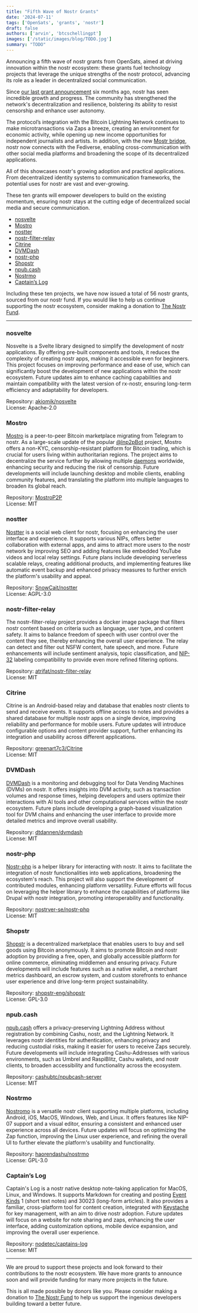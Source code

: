 ```yaml
---
title: "Fifth Wave of Nostr Grants"
date: '2024-07-11'
tags: ['OpenSats', 'grants', 'nostr']
draft: false
authors: ['arvin', 'btcschellingpt']
images: ['/static/images/blog/TODO.jpg']
summary: "TODO"
---
```


Announcing a fifth wave of nostr grants from OpenSats, aimed at driving
innovation within the nostr ecosystem: these grants fuel technology projects
that leverage the unique strengths of the nostr protocol, advancing its role as
a leader in decentralized social communication.

Since [our last grant announcement](/blog/nostr-grants-december-2023) six months
ago, nostr has seen incredible growth and progress. The community has
strengthened the network's decentralization and resilience, bolstering its
ability to resist censorship and enhance user autonomy.

The protocol’s integration with the Bitcoin Lightning Network continues to make
microtransactions via Zaps a breeze, creating an environment for economic
activity, while opening up new income opportunities for independent journalists
and artists. In addition, with the new [Mostr
bridge](https://soapbox.pub/blog/mostr-fediverse-nostr-bridge/), nostr now
connects with the Fediverse, enabling cross-communication with other social
media platforms and broadening the scope of its decentralized applications.

All of this showcases nostr's growing adoption and practical applications. From
decentralized identity systems to communication frameworks, the potential uses
for nostr are vast and ever-growing.

These ten grants will empower developers to build on the existing momentum,
ensuring nostr stays at the cutting edge of decentralized social media and
secure communication.

- [nosvelte](#nosvelte)
- [Mostro](#mostro)
- [nostter](#nostter)
- [nostr-filter-relay](#nostr-filter-relay)
- [Citrine](#citrine)
- [DVMDash](#dvmdash)
- [nostr-php](#nostr-php)
- [Shopstr](#shopstr)
- [npub.cash](#npubcash)
- [Nostrmo](#nostrmo)
- [Captain’s Log](#captains-log)

Including these ten projects, we have now issued a total of 56 nostr grants,
sourced from our nostr fund. If you would like to help us continue supporting
the nostr ecosystem, consider making a donation to [The Nostr
Fund](/funds/nostr).

<center>
    <DonateToNostrFundButton/>
</center>

---

### nosvelte

Nosvelte is a Svelte library designed to simplify the development of nostr
applications. By offering pre-built components and tools, it reduces the
complexity of creating nostr apps, making it accessible even for beginners. This
project focuses on improving performance and ease of use, which can
significantly boost the development of new applications within the nostr
ecosystem. Future updates aim to enhance caching capabilities and maintain
compatibility with the latest version of rx-nostr, ensuring long-term efficiency
and adaptability for developers.

Repository: [akiomik/nosvelte](https://github.com/akiomik/nosvelte)  
License: Apache-2.0

### Mostro

[Mostro](https://mostro.network/) is a peer-to-peer Bitcoin marketplace
migrating from Telegram to nostr. As a large-scale update of the popular
[@lnp2pBot](https://github.com/lnp2pBot) project, Mostro offers a non-KYC,
censorship-resistant platform for Bitcoin trading, which is crucial for users
living within authoritarian regions. The project aims to decentralize the
service further by allowing multiple
[daemons](https://en.wikipedia.org/wiki/Daemon_(computing)) worldwide, enhancing
security and reducing the risk of censorship. Future developments will include
launching desktop and mobile clients, enabling community features, and
translating the platform into multiple languages to broaden its global reach.

Repository: [MostroP2P](https://github.com/MostroP2P)  
License: MIT

### nostter

[Nostter](https://nostter.app/) is a social web client for nostr, focusing on
enhancing the user interface and experience. It supports various NIPs, offers
better collaboration with external apps, and aims to attract more users to the
nostr network by improving SEO and adding features like embedded YouTube videos
and local relay settings. Future plans include developing serverless scalable
relays, creating additional products, and implementing features like automatic
event backup and enhanced privacy measures to further enrich the platform's
usability and appeal.

Repository: [SnowCait/nostter](https://github.com/SnowCait/nostter)  
License: AGPL-3.0

### nostr-filter-relay

The nostr-filter-relay project provides a docker image package that filters
nostr content based on criteria such as language, user type, and content safety.
It aims to balance freedom of speech with user control over the content they
see, thereby enhancing the overall user experience. The relay can detect and
filter out NSFW content, hate speech, and more. Future enhancements will include
sentiment analysis, topic classification, and
[NIP-32](https://nostr-nips.com/nip-32) labeling compatibility to provide even
more refined filtering options.

Repository: [atrifat/nostr-filter-relay](https://github.com/atrifat/nostr-filter-relay)  
License: MIT

### Citrine

Citrine is an Android-based relay and database that enables nostr clients to
send and receive events. It supports offline access to notes and provides a
shared database for multiple nostr apps on a single device, improving
reliability and performance for mobile users. Future updates will introduce
configurable options and content provider support, further enhancing its
integration and usability across different applications.

Repository: [greenart7c3/Citrine](https://github.com/greenart7c3/Citrine)  
License: MIT

### DVMDash

[DVMDash](https://dvmdash.live/) is a monitoring and debugging tool for Data
Vending Machines (DVMs) on nostr. It offers insights into DVM activity, such as
transaction volumes and response times, helping developers and users optimize
their interactions with AI tools and other computational services within the
nostr ecosystem. Future plans include developing a graph-based visualization
tool for DVM chains and enhancing the user interface to provide more detailed
metrics and improve overall usability.

Repository: [dtdannen/dvmdash](https://github.com/dtdannen/dvmdash)  
License: MIT

### nostr-php

[Nostr-php](https://nostr-php.dev/) is a helper library for interacting with
nostr. It aims to facilitate the integration of nostr functionalities into web
applications, broadening the ecosystem's reach. This project will also support
the development of contributed modules, enhancing platform versatility. Future
efforts will focus on leveraging the helper library to enhance the capabilities
of platforms like Drupal with nostr integration, promoting interoperability and
functionality.

Repository: [nostrver-se/nostr-php](https://github.com/nostrver-se/nostr-php)  
License: MIT

### Shopstr

[Shopstr](https://shopstr.store/) is a decentralized marketplace that enables
users to buy and sell goods using Bitcoin anonymously. It aims to promote
Bitcoin and nostr adoption by providing a free, open, and globally accessible
platform for online commerce, eliminating middlemen and ensuring privacy. Future
developments will include features such as a native wallet, a merchant metrics
dashboard, an escrow system, and custom storefronts to enhance user experience
and drive long-term project sustainability.

Repository: [shopstr-eng/shopstr](https://github.com/shopstr-eng/shopstr)  
License: GPL-3.0

### npub.cash

[npub.cash](https://npub.cash/) offers a privacy-preserving Lightning Address
without registration by combining Cashu, nostr, and the Lightning Network. It
leverages nostr identities for authentication, enhancing privacy and reducing
custodial risks, making it easier for users to receive Zaps securely. Future
developments will include integrating Cashu-Addresses with various environments,
such as Umbrel and RaspiBlitz, Cashu wallets, and nostr clients, to broaden
accessibility and functionality across the ecosystem.

Repository: [cashubtc/npubcash-server](https://github.com/cashubtc/npubcash-server)  
License: MIT

### Nostrmo

[Nostromo](https://github.com/haorendashu/nostrmo_faq/blob/main/README.md#nostrmo-faq)
is a versatile nostr client supporting multiple platforms, including Android,
iOS, MacOS, Windows, Web, and Linux. It offers features like NIP-07 support and
a visual editor, ensuring a consistent and enhanced user experience across all
devices. Future updates will focus on optimizing the Zap function, improving the
Linux user experience, and refining the overall UI to further elevate the
platform's usability and functionality.

Repository: [haorendashu/nostrmo](https://github.com/haorendashu/nostrmo)  
License: GPL-3.0

### Captain’s Log

Captain's Log is a nostr native desktop note-taking application for MacOS,
Linux, and Windows. It supports Markdown for creating and posting [Event
Kinds](https://github.com/nostr-protocol/nips?tab=readme-ov-file#event-kinds) 1
(short text notes) and 30023 (long-form articles). It also provides a familiar,
cross-platform tool for content creation, integrated with
[Keystache](https://github.com/Resolvr-io/Keystache) for key management, with an
aim to drive nostr adoption​. Future updates will focus on a website for note
sharing and zaps, enhancing the user interface, adding customization options,
mobile device expansion, and improving the overall user experience.

Repository: [nodetec/captains-log](https://github.com/nodetec/captains-log)  
License: MIT

---

We are proud to support these projects and look forward to their contributions
to the nostr ecosystem. We have more grants to announce soon and will provide
funding for many more projects in the future.

This is all made possible by donors like you. Please consider making a donation
to [The Nostr Fund](/funds/nostr) to help us support the ingenious developers
building toward a better future.

<center>
    <DonateToNostrFundButton/>
</center>
